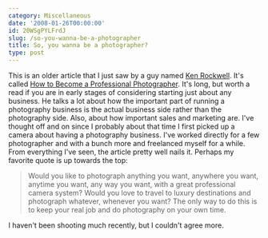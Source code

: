 ```yaml
---
category: Miscellaneous
date: '2008-01-26T00:00:00'
id: 20WSgPYLFrdJ
slug: /so-you-wanna-be-a-photographer
title: So, you wanna be a photographer?
type: post
---
```


This is an older article that I just saw by a guy named
[Ken Rockwell](KenRockwell.com). It's called
[How to Become a Professional Photographer](). It's long, but worth
a read if you are in early stages of considering starting just
about any business. He talks a lot about how the important part of
running a photography business is the actual business side rather
than the photography side. Also, about how important sales and
marketing are. I've thought off and on since I probably about that
time I first picked up a camera about having a photography
business. I've worked directly for a few photographer and with a
bunch more and freelanced myself for a while. From everything I've
seen, the article pretty well nails it. Perhaps my favorite quote
is up towards the top:
> Would you like to photograph anything you want, anywhere you want,
> anytime you want, any way you want, with a great professional
> camera system? Would you love to travel to luxury destinations and
> photograph whatever, whenever you want? The only way to do this is
> to keep your real job and do photography on your own time.

I haven't been shooting much recently, but I couldn't agree more.